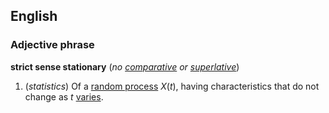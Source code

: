 ==English==
===Adjective phrase===
'''strict sense stationary''' (''no [[comparative]] or [[superlative]]'')

#(''statistics'') Of a [[random process]] <math>X(t)</math>, having characteristics that do not change as <math>t</math> [[vary|varies]].